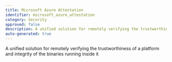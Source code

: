 ```yaml
---
title: Microsoft Azure Attestation
identifier: microsoft_azure_attestation
category: Security
approved: false
description: A unified solution for remotely verifying the trustworthiness of a platform and integrity of the binaries running inside it
auto-generated: true
---
```


A unified solution for remotely verifying the trustworthiness of a platform and integrity of the binaries running inside it